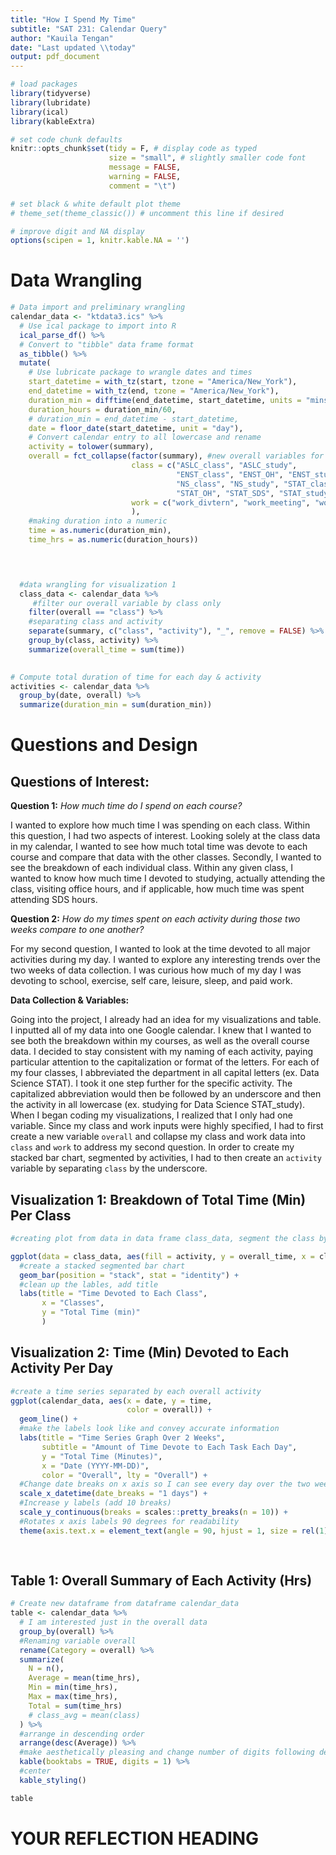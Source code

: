 ```yaml
---
title: "How I Spend My Time"
subtitle: "SAT 231: Calendar Query"
author: "Kauila Tengan"
date: "Last updated \\today"
output: pdf_document
---
```


```r
# load packages
library(tidyverse)
library(lubridate)
library(ical)
library(kableExtra)

# set code chunk defaults
knitr::opts_chunk$set(tidy = F, # display code as typed
                      size = "small", # slightly smaller code font
                      message = FALSE,
                      warning = FALSE,
                      comment = "\t") 

# set black & white default plot theme 
# theme_set(theme_classic()) # uncomment this line if desired

# improve digit and NA display 
options(scipen = 1, knitr.kable.NA = '')
```

<!--
Please remove my comments from the code chunks and customize the code chunks on your own, including chunk labels and options and code documentation.

You can leave my markdown comments for guidance in writing your report.

Please rename the headings. 
You may add subheadings as desired to break up the report. 
-->

# Data Wrangling <!-- (e.g., How do I spend my time?) -->

<!--
The code below is provided as a starting point for importing an `ics` file into R as a dataframe, doing some initial wrangling, and adding up the time spent on each activity. You are not required to use this code, so delete or modify it as you see fit. 

If you are using the code, be sure to update the capitalized parts with the relevant path to where your `ics` file is located, and set `eval = TRUE`.

As a reminder here's the link for exporting a Google calendar to ics (if on a Mac, you can hold cmd + click to open the page):
https://support.google.com/calendar/answer/37111?hl=en&ref_topic=10509946
-->
```r
# Data import and preliminary wrangling
calendar_data <- "ktdata3.ics" %>% 
  # Use ical package to import into R
  ical_parse_df() %>% 
  # Convert to "tibble" data frame format
  as_tibble() %>% 
  mutate(
    # Use lubricate package to wrangle dates and times
    start_datetime = with_tz(start, tzone = "America/New_York"),
    end_datetime = with_tz(end, tzone = "America/New_York"),
    duration_min = difftime(end_datetime, start_datetime, units = "mins"),
    duration_hours = duration_min/60,
    # duration_min = end_datetime - start_datetime,
    date = floor_date(start_datetime, unit = "day"),
    # Convert calendar entry to all lowercase and rename
    activity = tolower(summary),
    overall = fct_collapse(factor(summary), #new overall variables for work/class
                           class = c("ASLC_class", "ASLC_study",
                                     "ENST_class", "ENST_OH", "ENST_study", 
                                     "NS_class", "NS_study", "STAT_class",
                                     "STAT_OH", "STAT_SDS", "STAT_study"),
                           work = c("work_divtern", "work_meeting", "work_NISA")
                           ),
    #making duration into a numeric
    time = as.numeric(duration_min),
    time_hrs = as.numeric(duration_hours))


  

  #data wrangling for visualization 1
  class_data <- calendar_data %>% 
     #filter our overall variable by class only
    filter(overall == "class") %>% 
    #separating class and activity
    separate(summary, c("class", "activity"), "_", remove = FALSE) %>% 
    group_by(class, activity) %>% 
    summarize(overall_time = sum(time))
   

# Compute total duration of time for each day & activity
activities <- calendar_data %>% 
  group_by(date, overall) %>%
  summarize(duration_min = sum(duration_min))


```

<!--
Describe your question(s) here.  Briefly describe your data collection process, including how you defined variables of interest.
-->

# Questions and Design



## Questions of Interest: 


**Question 1:** *How much time do I spend on each course?* 

I wanted to explore how much time I was spending on each class. Within this question, I had two aspects of interest. Looking solely at the class data in my calendar, I wanted to see how much total time was devote to each course and compare that data with the other classes. Secondly, I wanted to see the breakdown of each individual class. Within any given class, I wanted to know how much time I devoted to studying, actually attending the class, visiting office hours, and if applicable, how much time was spent attending SDS hours. 

**Question 2:** *How do my times spent on each activity during those two weeks compare to one another?*

For my second question, I wanted to look at the time devoted to all major activities during my day. I wanted to explore any interesting trends over the two weeks of data collection. I was curious how much of my day I was devoting to school, exercise, self care, leisure, sleep, and paid work. 


**Data Collection & Variables:**

Going into the project, I already had an idea for my visualizations and table. I inputted all of my data into one Google calendar. I knew that I wanted to see both the breakdown within my courses, as well as the overall course data. I decided to stay consistent with my naming of each activity, paying particular attention to the capitalization or format of the letters. For each of my four classes, I abbreviated the department in all capital letters (ex. Data Science \rightarrow STAT). I took it one step further for the specific activity. The capitalized abbreviation would then be followed by an underscore and then the activity in all lowercase (ex. studying for Data Science \rightarrow STAT_study). When I began coding my visualizations, I realized that I only had one variable. Since my class and work inputs were highly specified, I had to first create a new variable `overall` and collapse my class and work data into `class` and `work` to address my second question. In order to create my stacked bar chart, segmented by activities, I had to then create an `activity` variable by separating `class` by the underscore. 

<!--
Describe what information is conveyed through data visualization #1 (that you'll create below) here.
-->

## Visualization 1: Breakdown of Total Time (Min) Per Class


```r
#creating plot from data in data frame class_data, segment the class by activity

ggplot(data = class_data, aes(fill = activity, y = overall_time, x = class)) +
  #create a stacked segmented bar chart
  geom_bar(position = "stack", stat = "identity") +
  #clean up the lables, add title
  labs(title = "Time Devoted to Each Class",
       x = "Classes",
       y = "Total Time (min)"
       ) 
```

<!--
Describe what information is conveyed through data visualization #2 (that you'll create below) here.
-->

## Visualization 2: Time (Min) Devoted to Each Activity Per Day

```r

#create a time series separated by each overall activity
ggplot(calendar_data, aes(x = date, y = time,
                          color = overall)) + 
  geom_line() +
  #make the labels look like and convey accurate information
  labs(title = "Time Series Graph Over 2 Weeks",
       subtitle = "Amount of Time Devote to Each Task Each Day",
       y = "Total Time (Minutes)",
       x = "Date (YYYY-MM-DD)",
       color = "Overall", lty = "Overall") +
  #Change date breaks on x axis so I can see every day over the two weeks
  scale_x_datetime(date_breaks = "1 days") +
  #Increase y labels (add 10 breaks)
  scale_y_continuous(breaks = scales::pretty_breaks(n = 10)) + 
  #Rotates x axis labels 90 degrees for readability 
  theme(axis.text.x = element_text(angle = 90, hjust = 1, size = rel(1)))
         
       
```

<!--
Describe what information is conveyed through the table (that you'll create below) here.

For nicer tables, check out:

* the kable function in the knitr package + the kableExtra package  
  https://bookdown.org/yihui/rmarkdown-cookbook/kable.html 
  https://bookdown.org/yihui/rmarkdown-cookbook/kableextra.html

or 

* the xtable package
  https://cran.r-project.org/web/packages/xtable/vignettes/xtableGallery.pdf
-->

## Table 1: Overall Summary of Each Activity (Hrs)

```r
# Create new dataframe from dataframe calendar_data
table <- calendar_data %>% 
  # I am interested just in the overall data
  group_by(overall) %>% 
  #Renaming variable overall
  rename(Category = overall) %>% 
  summarize(
    N = n(),
    Average = mean(time_hrs),
    Min = min(time_hrs),
    Max = max(time_hrs),
    Total = sum(time_hrs)
    # class_avg = mean(class)
  ) %>% 
  #arrange in descending order
  arrange(desc(Average)) %>% 
  #make aesthetically pleasing and change number of digits following decimal.
  kable(booktabs = TRUE, digits = 1) %>% 
  #center
  kable_styling()

table
```

<!--
To conclude, briefly summarize what you found in response to the questions posed here.
-->


\newpage
# YOUR REFLECTION HEADING <!-- e.g., Reflection -->

<!--
Write your one-page reflection here in paragraph form.  In particular, address:

* What difficulties in the data collection and analysis process did you encounter?  Identify two of your main hurdles in gathering accurate data.

* What implications does that have for future data collection and/or analysis projects? 

* How much data do you think you'd need to collect in order to answer your question(s) of interest? Would it be hard to collect that data? Why or why not?

* As someone who provides data, what expectations do you have when you give your data (e.g. to Facebook, Google, MapMyRun, etc.)?  

* As someone who analyzes others' data, what ethical responsibilities do you have?
-->


